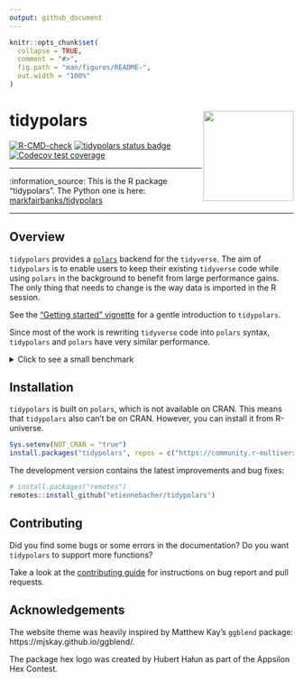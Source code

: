 ```yaml
---
output: github_document
---
```


```r
knitr::opts_chunk$set(
  collapse = TRUE,
  comment = "#>",
  fig.path = "man/figures/README-",
  out.width = "100%"
)
```

# tidypolars <a href="https://tidypolars.etiennebacher.com/"><img src="man/figures/logo.png" align="right" height="160" /></a>

<!-- badges: start -->
[![R-CMD-check](https://github.com/etiennebacher/tidypolars/actions/workflows/R-CMD-check.yml/badge.svg)](https://github.com/etiennebacher/tidypolars/actions/workflows/R-CMD-check.yml)
[![tidypolars status badge](https://etiennebacher.r-universe.dev/badges/tidypolars)](https://etiennebacher.r-universe.dev/tidypolars)
[![Codecov test coverage](https://codecov.io/gh/etiennebacher/tidypolars/branch/main/graph/badge.svg)](https://app.codecov.io/gh/etiennebacher/tidypolars?branch=main)
<!-- badges: end -->


---

:information_source: This is the R package "tidypolars". The Python one is here: [markfairbanks/tidypolars](https://github.com/markfairbanks/tidypolars) 

---

<!-- * [Motivation](#motivation) -->
<!-- * [Installation](#installation) -->
<!-- * [Example](#example) -->
<!-- * [Contributing](#contributing) -->


## Overview

`tidypolars` provides a [`polars`](https://rpolars.github.io/) backend for the
`tidyverse`. The aim of `tidypolars` is to enable users to keep their existing
`tidyverse` code while using `polars` in the background to benefit from large
performance gains. The only thing that needs to change is the way data is
imported in the R session.

See the ["Getting started" vignette](https://tidypolars.etiennebacher.com/articles/tidypolars) 
for a gentle introduction to `tidypolars`.

Since most of the work is rewriting `tidyverse` code into `polars` syntax, 
`tidypolars` and `polars` have very similar performance.

<details>
<summary>Click to see a small benchmark</summary>

The main purpose of this benchmark is to show that `polars` and `tidypolars` are
close and to give an idea of the performance. For more thorough, representative 
benchmarks about `polars`, take a look at [DuckDB benchmarks](https://duckdblabs.github.io/db-benchmark/) instead.

```r
suppressPackageStartupMessages({
  library(collapse, warn.conflicts = FALSE)
  library(dplyr, warn.conflicts = FALSE)
  library(dtplyr)
  library(duckplyr)
  library(polars)
  library(tidypolars)
})

duckplyr::methods_restore()

# as_duckdb_tibble() cannot convert factor variables
large_iris <- data.table::rbindlist(rep(list(iris), 100000)) |> 
  mutate(Species = as.character(Species))

large_iris_pl <- as_polars_lf(large_iris)
large_iris_dt <- lazy_dt(large_iris)
large_iris_duck <- as_duckdb_tibble(large_iris)

format(nrow(large_iris), big.mark = ",")

bench::mark(
  polars = {
    large_iris_pl$
      select(c("Sepal.Length", "Sepal.Width", "Petal.Length", "Petal.Width"))$
      with_columns(
        pl$when(
          (pl$col("Petal.Length") / pl$col("Petal.Width") > 3)
        )$then(pl$lit("long"))$
          otherwise(pl$lit("large"))$
          alias("petal_type")
      )$
      filter(pl$col("Sepal.Length")$is_between(4.5, 5.5))$
      collect()
  },
  tidypolars = {
    large_iris_pl |>
      select(starts_with(c("Sep", "Pet"))) |>
      mutate(
        petal_type = if_else((Petal.Length / Petal.Width) > 3, "long", "large")
      ) |> 
      filter(between(Sepal.Length, 4.5, 5.5)) |> 
      compute()
  },
  dplyr = {
    large_iris |>
      select(starts_with(c("Sep", "Pet"))) |>
      mutate(
        petal_type = if_else((Petal.Length / Petal.Width) > 3, "long", "large")
      ) |>
      filter(between(Sepal.Length, 4.5, 5.5))
  },
  dtplyr = {
    large_iris_dt |>
      select(starts_with(c("Sep", "Pet"))) |>
      mutate(
        petal_type = if_else((Petal.Length / Petal.Width) > 3, "long", "large")
      ) |>
      filter(between(Sepal.Length, 4.5, 5.5)) |> 
      as.data.frame()
  },
  duckplyr = {
    large_iris_duck |>
      select(starts_with(c("Sep", "Pet"))) |>
      mutate(
        petal_type = if_else((Petal.Length / Petal.Width) > 3, "long", "large")
      ) |>
      filter(Sepal.Length >= 4.5 & Sepal.Length <= 5.5) |> 
      collect()
  },
  collapse = {
    large_iris |>
      fselect(c("Sepal.Length", "Sepal.Width", "Petal.Length", "Petal.Width")) |>
      fmutate(
        petal_type = data.table::fifelse((Petal.Length / Petal.Width) > 3, "long", "large")
      ) |>
      fsubset(Sepal.Length >= 4.5 & Sepal.Length <= 5.5)
  },
  check = FALSE,
  iterations = 40
)

# NOTE: do NOT take the "mem_alloc" results into account.
# `bench::mark()` doesn't report the accurate memory usage for packages calling
# Rust code.
```
</details>


## Installation

`tidypolars` is built on `polars`, which is not available on CRAN. This means 
that `tidypolars` also can't be on CRAN. However, you can install it from 
R-universe.

```r
Sys.setenv(NOT_CRAN = "true")
install.packages("tidypolars", repos = c("https://community.r-multiverse.org", 'https://cloud.r-project.org'))
```

The development version contains the latest improvements and bug fixes:

```r
# install.packages("remotes")
remotes::install_github("etiennebacher/tidypolars")
```



## Contributing

Did you find some bugs or some errors in the documentation? Do you want 
`tidypolars` to support more functions?

Take a look at the [contributing guide](https://tidypolars.etiennebacher.com/CONTRIBUTING.html) for instructions
on bug report and pull requests.


## Acknowledgements

The website theme was heavily inspired by Matthew Kay's `ggblend` package: https://mjskay.github.io/ggblend/.

The package hex logo was created by Hubert Hałun as part of the Appsilon Hex 
Contest.
